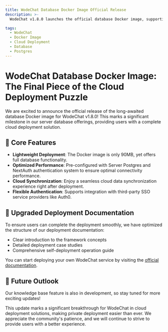 ```yaml
---
title: WodeChat Database Docker Image Official Release
description: >-
  WodeChat v1.8.0 launches the official database Docker image, supporting cloud data synchronization and user management, along with comprehensive self-deployment documentation.

tags:
  - WodeChat
  - Docker Image
  - Cloud Deployment
  - Database
  - Postgres
---
```


# WodeChat Database Docker Image: The Final Piece of the Cloud Deployment Puzzle

We are excited to announce the official release of the long-awaited database Docker image for WodeChat v1.8.0! This marks a significant milestone in our server database offerings, providing users with a complete cloud deployment solution.

## 🚀 Core Features

- **Lightweight Deployment**: The Docker image is only 90MB, yet offers full database functionality.
- **Optimized Performance**: Pre-configured with Server Postgres and NextAuth authentication system to ensure optimal connectivity performance.
- **Cloud Synchronization**: Enjoy a seamless cloud data synchronization experience right after deployment.
- **Flexible Authentication**: Supports integration with third-party SSO service providers like Auth0.

## 📘 Upgraded Deployment Documentation

To ensure users can complete the deployment smoothly, we have optimized the structure of our deployment documentation:

- Clear introduction to the framework concepts
- Detailed deployment case studies
- Comprehensive self-deployment operation guide

You can start deploying your own WodeChat service by visiting the [official documentation](https://lobehub.com/en/docs/self-hosting/server-database).

## 🔮 Future Outlook

Our knowledge base feature is also in development, so stay tuned for more exciting updates!

This update marks a significant breakthrough for WodeChat in cloud deployment solutions, making private deployment easier than ever. We appreciate the community's patience, and we will continue to strive to provide users with a better experience.
